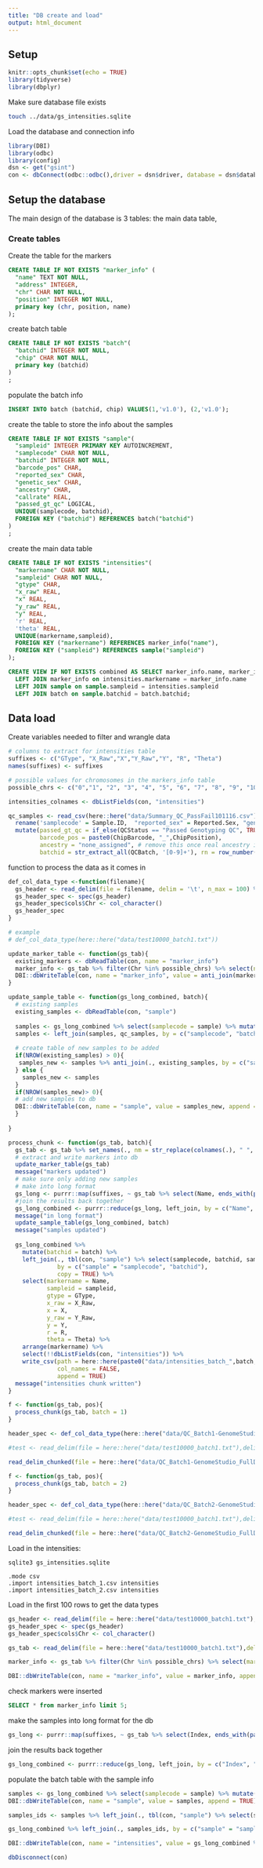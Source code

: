 ```yaml
---
title: "DB create and load"
output: html_document
---
```


## Setup

```r
knitr::opts_chunk$set(echo = TRUE)
library(tidyverse)
library(dbplyr)
```

Make sure database file exists

```bash
touch ../data/gs_intensities.sqlite
```

Load the database and connection info
```r
library(DBI)
library(odbc)
library(config)
dsn <- get("gsint")
con <- dbConnect(odbc::odbc(),driver = dsn$driver, database = dsn$database , timeout = 100)
```

## Setup the database

The main design of the database is 3 tables: the main data table, 

### Create tables


Create the table for the markers
```sql
CREATE TABLE IF NOT EXISTS "marker_info" (
  "name" TEXT NOT NULL,
  "address" INTEGER,
  "chr" CHAR NOT NULL,
  "position" INTEGER NOT NULL,
  primary key (chr, position, name)
);

```

create batch table
```sql
CREATE TABLE IF NOT EXISTS "batch"(
  "batchid" INTEGER NOT NULL,
  "chip" CHAR NOT NULL,
  primary key (batchid)
)
;

```

populate the batch info
```sql
INSERT INTO batch (batchid, chip) VALUES(1,'v1.0'), (2,'v1.0');
```

create the table to store the info about the samples
```sql
CREATE TABLE IF NOT EXISTS "sample"(
  "sampleid" INTEGER PRIMARY KEY AUTOINCREMENT,
  "samplecode" CHAR NOT NULL,
  "batchid" INTEGER NOT NULL,
  "barcode_pos" CHAR,
  "reported_sex" CHAR,
  "genetic_sex" CHAR,
  "ancestry" CHAR,
  "callrate" REAL,
  "passed_gt_qc" LOGICAL,
  UNIQUE(samplecode, batchid),
  FOREIGN KEY ("batchid") REFERENCES batch("batchid")
)
;
```




create the main data table
```sql
CREATE TABLE IF NOT EXISTS "intensities"(
  "markername" CHAR NOT NULL,
  "sampleid" CHAR NOT NULL,
  "gtype" CHAR,
  "x_raw" REAL,
  "x" REAL,
  "y_raw" REAL,
  "y" REAL,
  'r' REAL,
  'theta' REAL,
  UNIQUE(markername,sampleid),
  FOREIGN KEY ("markername") REFERENCES marker_info("name"),
  FOREIGN KEY ("sampleid") REFERENCES sample("sampleid")
);
```

```sql
CREATE VIEW IF NOT EXISTS combined AS SELECT marker_info.name, marker_info.chr, marker_info.position, sample.samplecode, sample.reported_sex, sample.genetic_sex, sample.passed_gt_qc, sample.ancestry, batch.*, intensities.* FROM intensities 
  LEFT JOIN marker_info on intensities.markername = marker_info.name 
  LEFT JOIN sample on sample.sampleid = intensities.sampleid
  LEFT JOIN batch on sample.batchid = batch.batchid;
```

## Data load

Create variables needed to filter and wrangle data
```r
# columns to extract for intensities table
suffixes <- c("GType", "X_Raw","X","Y_Raw","Y", "R", "Theta")
names(suffixes) <- suffixes

# possible values for chromosomes in the markers_info table
possible_chrs <- c("0","1", "2", "3", "4", "5", "6", "7", "8", "9", "10", "11", "12", "13", "14", "15", "16", "17", "18", "19", "20", "21", "22", "MT", "X", "XY", "Y" )

intensities_colnames <- dbListFields(con, "intensities")

qc_samples <- read_csv(here::here("data/Summary_QC_PassFail101116.csv"), col_types = "ccdcccccccci___ccccc") %>% 
  rename('samplecode' = Sample.ID,  "reported_sex" = Reported.Sex, "genetic_sex" = Genetic.Sex) %>% # closest match to the original GS name
  mutate(passed_gt_qc = if_else(QCStatus == "Passed Genotyping QC", TRUE, FALSE, FALSE), 
         barcode_pos = paste0(ChipBarcode, "_",ChipPosition),
         ancestry = "none_assigned", # remove this once real ancestry is in the file
         batchid = str_extract_all(QCBatch, '[0-9]+'), rn = row_number())%>% unnest() %>% mutate(batchid = as.numeric(batchid)) %>% select(samplecode, batchid, barcode_pos, reported_sex, genetic_sex, callrate = Call.Rate, passed_gt_qc )


```

function to process the data as it comes in
```r

def_col_data_type <-function(filename){
  gs_header <- read_delim(file = filename, delim = '\t', n_max = 100) %>% slice(0)
  gs_header_spec <- spec(gs_header)
  gs_header_spec$cols$Chr <- col_character()
  gs_header_spec
}

# example
# def_col_data_type(here::here("data/test10000_batch1.txt"))

update_marker_table <- function(gs_tab){
  existing_markers <- dbReadTable(con, name = "marker_info")
  marker_info <- gs_tab %>% filter(Chr %in% possible_chrs) %>% select(name = Name, address = Address, chr = Chr, position = Position) %>% mutate_if(is.numeric, as.integer)
  DBI::dbWriteTable(con, name = "marker_info", value = anti_join(marker_info, existing_markers, by = c("name","address","chr","position") ) , append = TRUE)
}

update_sample_table <- function(gs_long_combined, batch){
  # existing samples
  existing_samples <- dbReadTable(con, "sample")
  
  samples <- gs_long_combined %>% select(samplecode = sample) %>% mutate(batchid = batch) %>% distinct()
  samples <- left_join(samples, qc_samples, by = c("samplecode", "batchid"))
 
  # create table of new samples to be added
  if(NROW(existing_samples) > 0){
   samples_new <- samples %>% anti_join(., existing_samples, by = c("samplecode", "batchid"))
  } else {
    samples_new <- samples
  }
  if(NROW(samples_new)> 0){
  # add new samples to db
  DBI::dbWriteTable(con, name = "sample", value = samples_new, append = TRUE)
  }
  
}

process_chunk <- function(gs_tab, batch){
  gs_tab <- gs_tab %>% set_names(., nm = str_replace(colnames(.), " ", "_")) %>% select(Index, Name, Address, Chr, Position, GenTrain_Score, starts_with("Frac_"), ends_with("GType"), ends_with(".X_Raw"), ends_with(".X"), ends_with(".Y_Raw"), ends_with("Y"), ends_with(".R"), ends_with(".Theta")) 
  # extract and write markers into db
  update_marker_table(gs_tab)
  message("markers updated")
  # make sure only adding new samples
  # make into long format
  gs_long <- purrr::map(suffixes, ~ gs_tab %>% select(Name, ends_with(paste0(".",.x))) %>% gather("sample", !!.x , ends_with(paste0(".", .x))) %>% mutate(sample = str_remove(sample, paste0("\\.",.x ))) )
  #join the results back together
  gs_long_combined <- purrr::reduce(gs_long, left_join, by = c("Name", "sample"))
  message("in long format")
  update_sample_table(gs_long_combined, batch)
  message("samples updated")
   
  gs_long_combined %>% 
    mutate(batchid = batch) %>% 
    left_join(., tbl(con, "sample") %>% select(samplecode, batchid, sampleid) ,
              by = c("sample" = "samplecode", "batchid"), 
              copy = TRUE) %>% 
    select(markername = Name, 
           sampleid = sampleid, 
           gtype = GType, 
           x_raw = X_Raw, 
           x = X, 
           y_raw = Y_Raw, 
           y = Y, 
           r = R, 
           theta = Theta) %>% 
    arrange(markername) %>% 
    select(!!dbListFields(con, "intensities")) %>% 
    write_csv(path = here::here(paste0("data/intensities_batch_",batch,".csv")), 
              col_names = FALSE, 
              append = TRUE)
  message("intensities chunk written")
}


```

```r
f <- function(gs_tab, pos){
  process_chunk(gs_tab, batch = 1)
}

header_spec <- def_col_data_type(here::here("data/QC_Batch1-GenomeStudio_FullDataTable.txt"))

#test <- read_delim(file = here::here("data/test10000_batch1.txt"),delim = '\t', col_types = header_spec$cols,  n_max = 100) 

read_delim_chunked(file = here::here("data/QC_Batch1-GenomeStudio_FullDataTable.txt"),delim = '\t', col_types = header_spec$cols, chunk_size = 5000, callback = SideEffectChunkCallback$new(f), progress = TRUE) 

f <- function(gs_tab, pos){
  process_chunk(gs_tab, batch = 2)
}

header_spec <- def_col_data_type(here::here("data/QC_Batch2-GenomeStudio_FullDataTable.txt"))

#test <- read_delim(file = here::here("data/test10000_batch1.txt"),delim = '\t', col_types = header_spec$cols,  n_max = 100) 

read_delim_chunked(file = here::here("data/QC_Batch2-GenomeStudio_FullDataTable.txt"),delim = '\t', col_types = header_spec$cols, chunk_size = 5000, callback = SideEffectChunkCallback$new(f), progress = TRUE)
```

Load in the intensities:
```
sqlite3 gs_intensities.sqlite

.mode csv
.import intensities_batch_1.csv intensities
.import intensities_batch_2.csv intensities
```

Load in the first 100 rows to get the data types
```r
gs_header <- read_delim(file = here::here("data/test10000_batch1.txt"), delim = '\t', n_max = 100) %>% slice(0)
gs_header_spec <- spec(gs_header)
gs_header_spec$cols$Chr <- col_character()
```

```r
gs_tab <- read_delim(file = here::here("data/test10000_batch1.txt"),delim = '\t', col_types = gs_header_spec$cols) %>% set_names(., nm = str_replace(colnames(.), " ", "_")) %>% select(Index, Name, Address, Chr, Position, GenTrain_Score, starts_with("Frac_"), ends_with("GType"), ends_with(".X_Raw"), ends_with(".X"), ends_with(".Y_Raw"), ends_with("Y"), ends_with(".R"), ends_with(".Theta"))
```


```r

marker_info <- gs_tab %>% filter(Chr %in% possible_chrs) %>% select(markerid = Index,name = Name, address = Address, chr = Chr, position = Position) %>% mutate_if(is.numeric, as.integer)
```

```r
DBI::dbWriteTable(con, name = "marker_info", value = marker_info, append = TRUE)
```

check markers were inserted
```sql
SELECT * from marker_info limit 5;
```

make the samples into long format for the db




```r
gs_long <- purrr::map(suffixes, ~ gs_tab %>% select(Index, ends_with(paste0(".",.x))) %>% gather("sample", !!.x , ends_with(paste0(".", .x))) %>% mutate(sample = str_remove(sample, paste0("\\.",.x ))) )

```


join the results back together
```r
gs_long_combined <- purrr::reduce(gs_long, left_join, by = c("Index", "sample"))

```

populate the batch table with the sample info
```r
samples <- gs_long_combined %>% select(samplecode = sample) %>% mutate(batchid = 1, sex = NA, ancestry = NA) %>% distinct()
DBI::dbWriteTable(con, name = "sample", value = samples, append = TRUE)
```


```r
samples_ids <- samples %>% left_join(., tbl(con, "sample") %>% select(samplecode, batchid, sampleid), by = c("samplecode", "batchid"), copy = TRUE)  %>% select(samplecode, sampleid)
```

```r
gs_long_combined %>% left_join(., samples_ids, by = c("sample" = "samplecode"))%>% select(markerid = Index, sampleid = sampleid, gtype = GType, x_raw = X_Raw, x = X, y_raw = Y_Raw, y = Y, r = R, theta = Theta) %>% arrange(markerid) %>% select(!!dbListFields(con, "intensities")) %>% write_csv(path = here::here("data/intensities_batch_1.csv"), col_names = FALSE)
```


```r
DBI::dbWriteTable(con, name = "intensities", value = gs_long_combined %>% left_join(., samples_ids, by = c("sample" = "samplecode"))%>% select(markerid = Index, sampleid = sampleid, gtype = GType, x_raw = X_Raw, x = X, y_raw = Y_Raw, y = Y, r = R, theta = Theta) %>% arrange(markerid), append = TRUE)
```



```r
dbDisconnect(con)
```

